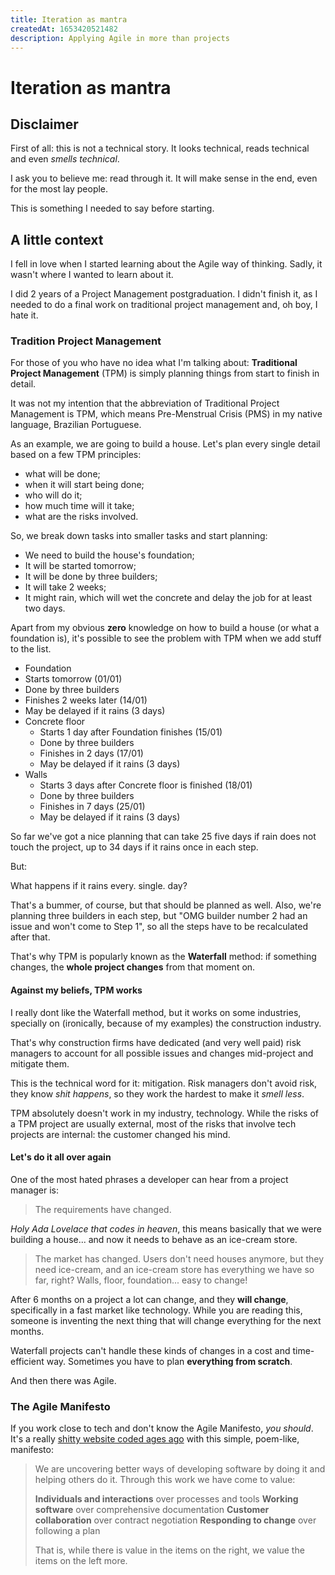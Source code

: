 ```yaml
---
title: Iteration as mantra
createdAt: 1653420521482
description: Applying Agile in more than projects
---
```


# Iteration as **mantra**

## Disclaimer

First of all: this is not a technical story. It looks technical, reads technical and even _smells technical_.

I ask you to believe me: read through it. It will make sense in the end, even for the most lay people.

This is something I needed to say before starting.

## A little context

I fell in love when I started learning about the Agile way of thinking. Sadly, it wasn't where I wanted to learn about it.

I did 2 years of a Project Management postgraduation. I didn't finish it, as I needed to do a final work on traditional project management and, oh boy, I hate it.

### Tradition Project Management

For those of you who have no idea what I'm talking about: **Traditional Project Management** (TPM) is simply planning things from start to finish in detail.

<Parenthesis about="An impromptu language irony">

It was not my intention that the abbreviation of Traditional Project Management is TPM, which means Pre-Menstrual Crisis (PMS) in my native language, Brazilian Portuguese.

</Parenthesis>

As an example, we are going to build a house. Let's plan every single detail based on a few TPM principles:

- what will be done;
- when it will start being done;
- who will do it;
- how much time will it take;
- what are the risks involved.

So, we break down tasks into smaller tasks and start planning:

- We need to build the house's foundation;
- It will be started tomorrow;
- It will be done by three builders;
- It will take 2 weeks;
- It might rain, which will wet the concrete and delay the job for at least two days.

Apart from my obvious **zero** knowledge on how to build a house (or what a foundation is), it's possible to see the problem with TPM when we add stuff to the list.

- Foundation
- Starts tomorrow (01/01)
- Done by three builders
- Finishes 2 weeks later (14/01)
- May be delayed if it rains (3 days)
- Concrete floor
  - Starts 1 day after Foundation finishes (15/01)
  - Done by three builders
  - Finishes in 2 days (17/01)
  - May be delayed if it rains (3 days)
- Walls
  - Starts 3 days after Concrete floor is finished (18/01)
  - Done by three builders
  - Finishes in 7 days (25/01)
  - May be delayed if it rains (3 days)

So far we've got a nice planning that can take 25 five days if rain does not touch the project, up to 34 days if it rains once in each step.

But:

What happens if it rains every. single. day?

That's a bummer, of course, but that should be planned as well. Also, we're planning three builders in each step, but "OMG builder number 2 had an issue and won't come to Step 1", so all the steps have to be recalculated after that.

That's why TPM is popularly known as the **Waterfall** method: if something changes, the **whole project changes** from that moment on.

#### Against my beliefs, TPM works

I really dont like the Waterfall method, but it works on some industries, specially on (ironically, because of my examples) the construction industry.

That's why construction firms have dedicated (and very well paid) risk managers to account for all possible issues and changes mid-project and mitigate them.

This is the technical word for it: mitigation. Risk managers don't avoid risk, they know _shit happens_, so they work the hardest to make it _smell less_.

TPM absolutely doesn't work in my industry, technology. While the risks of a TPM project are usually external, most of the risks that involve tech projects are internal: the customer changed his mind.

#### Let's do it all over again

One of the most hated phrases a developer can hear from a project manager is:

> The requirements have changed.

_Holy Ada Lovelace that codes in heaven_, this means basically that we were building a house... and now it needs to behave as an ice-cream store.

> The market has changed. Users don't need houses anymore, but they need ice-cream, and an ice-cream store has everything we have so far, right? Walls, floor, foundation... easy to change!

After 6 months on a project a lot can change, and they **will change**, specifically in a fast market like technology. While you are reading this, someone is inventing the next thing that will change everything for the next months.

Waterfall projects can't handle these kinds of changes in a cost and time-efficient way. Sometimes you have to plan **everything from scratch**.

And then there was Agile.

### The Agile Manifesto

If you work close to tech and don't know the Agile Manifesto, _you should_. It's a really [shitty website coded ages ago](https://agilemanifesto.org/) with this simple, poem-like, manifesto:

> We are uncovering better ways of developing software by doing it and helping others do it. Through this work we have come to value:
>
> **Individuals and interactions** over processes and tools
> **Working software** over comprehensive documentation
> **Customer collaboration** over contract negotiation
> **Responding to change** over following a plan
>
> That is, while there is value in the items on the right, we value the items on the left more.

